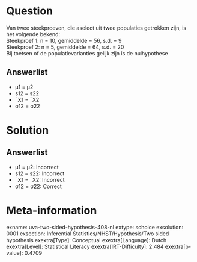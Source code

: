Question
========

Van twee steekproeven, die aselect uit twee populaties getrokken zijn,
is het volgende bekend:\
Steekproef 1: n = 10, gemiddelde = 56, s.d. = 9\
Steekproef 2: n = 5, gemiddelde = 64, s.d. = 20\
Bij toetsen of de populatievarianties gelijk zijn is de nulhypothese

Answerlist
----------

* μ1 = μ2
* s12 = s22
* ¯X1 = ¯X2
* σ12 = σ22

Solution
========

Answerlist
----------

* μ1 = μ2: Incorrect
* s12 = s22: Incorrect
* ¯X1 = ¯X2: Incorrect
* σ12 = σ22: Correct

Meta-information
================
exname: uva-two-sided-hypothesis-408-nl
extype: schoice
exsolution: 0001
exsection: Inferential Statistics/NHST/Hypothesis/Two sided hypothesis
exextra[Type]: Conceptual
exextra[Language]: Dutch
exextra[Level]: Statistical Literacy
exextra[IRT-Difficulty]: 2.484
exextra[p-value]: 0.4709
